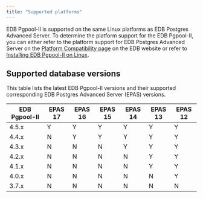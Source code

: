 ```yaml
---
title: "Supported platforms"
---
```


EDB Pgpool-II is supported on the same Linux platforms as EDB Postgres Advanced Server. To determine the platform support for the EDB Pgpool-II, you can either refer to the platform support for EDB Postgres Advanced Server on the [Platform Compatibility page](https://www.enterprisedb.com/platform-compatibility#epas) on the EDB website or refer to [Installing EDB Pgpool-II on Linux](./installing). 

## Supported database versions

This table lists the latest  EDB Pgpool-II versions and their supported corresponding EDB Postgres Advanced Server (EPAS) versions. 

| EDB Pgpool-II | EPAS 17 | EPAS 16 | EPAS 15 | EPAS 14 | EPAS 13 | EPAS 12 |
|---------------|---------|---------|---------|---------|---------|---------|
| 4.5.x         | Y       | Y       | Y       | Y       | Y       | Y       |
| 4.4.x         | N       | Y       | Y       | Y       | Y       | Y       |
| 4.3.x         | N       | N       | N       | Y       | Y       | Y       |
| 4.2.x         | N       | N       | N       | N       | Y       | Y       |
| 4.1.x         | N       | N       | N       | N       | Y       | Y       |
| 4.0.x         | N       | N       | N       | N       | N       | Y       |
| 3.7.x         | N       | N       | N       | N       | N       | N       |
